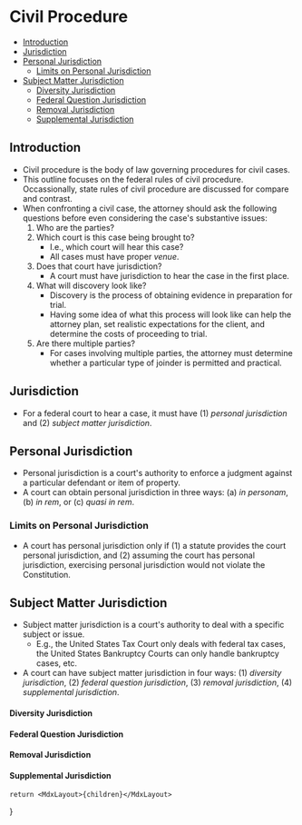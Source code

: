 

# Civil Procedure

<TOC>

- [Introduction](#introduction)
- [Jurisdiction](#jurisdiction)
- [Personal Jurisdiction](#personal-jurisdiction)
  - [Limits on Personal Jurisdiction](#limits-on-personal-jurisdiction)
- [Subject Matter Jurisdiction](#subject-matter-jurisdiction)
    - [Diversity Jurisdiction](#diversity-jurisdiction)
    - [Federal Question Jurisdiction](#federal-question-jurisdiction)
    - [Removal Jurisdiction](#removal-jurisdiction)
    - [Supplemental Jurisdiction](#supplemental-jurisdiction)


</TOC>

## Introduction
- Civil procedure is the body of law governing procedures for civil cases.
- This outline focuses on the federal rules of civil procedure. Occassionally, state rules of civil procedure are discussed for compare and contrast.
- When confronting a civil case, the attorney should ask the following questions before even considering the case's substantive issues:
  1. Who are the parties?
  2. Which court is this case being brought to?
     - I.e., which court will hear this case?   
     - All cases must have proper _venue_.  
  3. Does that court have jurisdiction?
     - A court must have jurisdiction to hear the case in the first place.
  4. What will discovery look like?
     - Discovery is the process of obtaining evidence in preparation for trial.   
     - Having some idea of what this process will look like can help the attorney plan, set realistic expectations for the client, and determine the costs of proceeding to trial. 
  5. Are there multiple parties?
     - For cases involving multiple parties, the attorney must determine whether a particular type of joinder is permitted and practical.   

## Jurisdiction
- For a federal court to hear a case, it must have (1) _personal jurisdiction_ and (2) _subject matter jurisdiction_.

## Personal Jurisdiction
- Personal jurisdiction is a court's authority to enforce a judgment against a particular defendant or item of property.
- A court can obtain personal jurisdiction in three ways: (a) _in personam_, (b) _in rem_, or (c) _quasi in rem_. 

### Limits on Personal Jurisdiction
- A court has personal jurisdiction only if (1) a statute provides the court personal jurisdiction, and (2) assuming the court has personal jurisdiction, exercising personal jurisdiction would not violate the Constitution. 

## Subject Matter Jurisdiction
- Subject matter jurisdiction is a court's authority to deal with a specific subject or issue.
  - E.g., the United States Tax Court only deals with federal tax cases, the United States Bankruptcy Courts can only handle bankruptcy cases, etc.  
- A court can have subject matter jurisdiction in four ways: (1) _diversity jurisdiction_, (2) _federal question jurisdiction_, (3) _removal jurisdiction_, (4) _supplemental jurisdiction_.

#### Diversity Jurisdiction 
#### Federal Question Jurisdiction 
#### Removal Jurisdiction
#### Supplemental Jurisdiction




    return <MdxLayout>{children}</MdxLayout>

}